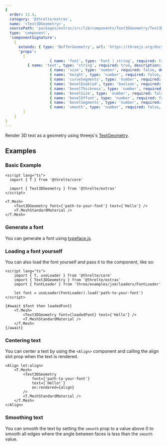 ```yaml
---
{
  order: 11.4,
  category: '@threlte/extras',
  name: '<Text3DGeometry>',
  sourcePath: 'packages/extras/src/lib/components/Text3DGeometry/Text3DGeometry.svelte',
  type: 'component',
  'componentSignature':
    {
      extends: { type: 'BufferGeometry', url: 'https://threejs.org/docs/index.html#api/en/core/BufferGeometry' },
      'props':
        [
					{ name: 'font', type: 'Font | string', required: true, description: 'Either a loaded font or a path to a font file.' },
          { name: 'text', type: 'string', required: true, description: 'The text to display.' },
					{ name: 'size', type: 'number', required: false, default: '100' },
					{ name: 'height', type: 'number', required: false, default: '50' },
					{ name: 'curveSegments', type: 'number', required: false, default: '12' },
					{ name: 'bevelEnabled', type: 'boolean', required: false, default: 'false' },
					{ name: 'bevelThickness', type: 'number', required: false, default: '10' },
					{ name: 'bevelSize', type: 'number', required: false, default: '8' },
					{ name: 'bevelOffset', type: 'number', required: false, default: '0' },
					{ name: 'bevelSegments', type: 'number', required: false, default: '3' },
					{ name: 'smooth', type: 'number', required: false, default: '0', description: 'Smooth all edges where the angle between faces is less than value' },
        ]
    }
}
---
```


Render 3D text as a geometry using threejs's [TextGeometry](https://threejs.org/docs/index.html#examples/en/geometries/TextGeometry).

<Example path="extras/text-3d-geometry" />

## Examples

### Basic Example

```svelte title="Text3DGeometry.svelte"
<script lang="ts">
  import { T } from '@threlte/core'

  import { Text3DGeometry } from '@threlte/extras'
</script>

<T.Mesh>
	<Text3DGeometry font={'path-to-your-font'} text={'Hello'} />
	<T.MeshStandardMaterial />
</T.Mesh>
```

### Generate a font

You can generate a font using [typeface.js](https://gero3.github.io/facetype.js/).

### Loading a font yourself

You can also load the font yourself and pass it to the component, like so:

```svelte title="Text3DGeometry.svelte"
<script lang="ts">
	import { T, useLoader } from '@threlte/core'
	import { Text3DGeometry } from '@threlte/extras'
	import { FontLoader } from 'three/examples/jsm/loaders/FontLoader'

	let font = useLoader(FontLoader).load('path-to-your-font')
</script>

{#await $font then loadedFont}
	<T.Mesh>
		<Text3DGeometry font={loadedFont} text={'Hello'} />
		<T.MeshStandardMaterial />
	</T.Mesh>
{/await}
```

### Centering text

You can center a text by using the `<Align>` component and calling the align slot prop when the text is rendered.

```svelte title="Text3DCentered.svelte"
<Align let:align>
	<T.Mesh>
		<Text3DGeometry
			font={'path-to-your-font'}
			text={`Hello!`}
			on:rendered={align}
		/>
		<T.MeshStandardMaterial />
	</T.Mesh>
</Align>
```

### Smoothing text

You can smooth the text by setting the `smooth` prop to a value above 0 to smooth all edges where the angle between faces is less than the `smooth` value.
